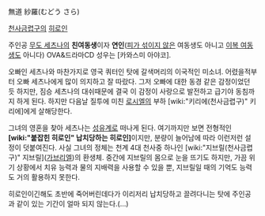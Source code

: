 無道 紗羅(むどう さら)

[[천사금렵구]]의 [[히로인]]

주인공 [[무도 세츠나]]의 '''친여동생'''이자 '''연인'''([[피가 섞이지 않은]] 여동생도 아니고 [[이복 여동생]]도 아니다)
OVA&드라마CD 성우는 [카와스미 아야코].

오빠인 세츠나와 마찬가지로 영국 쿼터인 탓에 갈색머리의 이국적인 미소녀. 어렸을적부터 오빠 세츠나에게 많이 의지하고 잘 따랐다. 그저 오빠에 대한 동경 같은 감정이었던 듯 하지만, 짐승 세츠나의 대쉬때문에 결국 이 감정이 사랑으로 발전하고 급기야 동침까지 하게 된다. 하지만 다음날 질투에 미친 [[로시엘]]의 부하 [wiki:"키리에(천사금렵구)" 키리에]에게 살해당한다.

그녀의 영혼을 찾아 세츠나는 [[성유계]]로 떠나게 된다. 여기까지만 보면 전형적인 '''[wiki:"붙잡힌 히로인" 납치당하는 히로인]'''이지만, 분량이 늘어남에 따라 이런저런 설정이 덧붙여진다. 사실 그녀의 정체는 천계 4대 천사중 하나인 [wiki:"지브릴(천사금렵구)" 지브릴]([[가브리엘]])의 환생체. 중간에 지브릴의 몸으로 눈을 뜨기도 하지만, 가끔 위기 상황에서 치유 능력과 물의 지배력을 사용할 수 있을 뿐, 지브릴일 때의 기억도 능력도 거의 활용하지 못한다.

히로인이긴해도 초반에 죽어버린데다가 이리저리 납치당하고 끌려다니는 탓에 주인공과 같이 있는 기간이 얼마 되지 않는다.(…)
